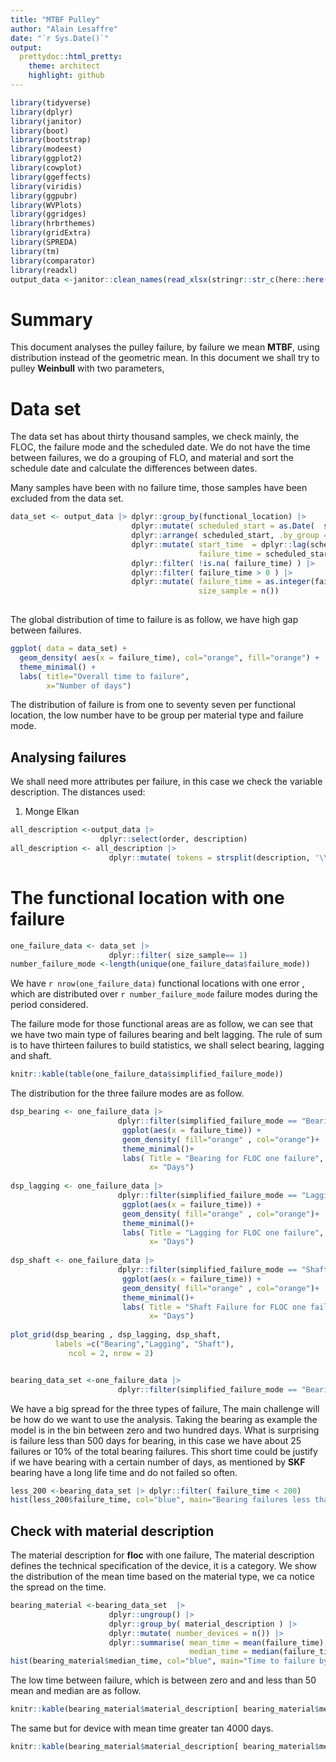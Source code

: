 ```yaml
---
title: "MTBF Pulley"
author: "Alain Lesaffre"
date: "`r Sys.Date()`"
output:
  prettydoc::html_pretty:
    theme: architect
    highlight: github
---
```

```r
library(tidyverse)
library(dplyr)
library(janitor)
library(boot)
library(bootstrap)
library(modeest)
library(ggplot2)
library(cowplot)
library(ggeffects)
library(viridis)
library(ggpubr)
library(WVPlots)
library(ggridges)
library(hrbrthemes)
library(gridExtra)
library(SPREDA)
library(tm)
library(comparator)
library(readxl)
output_data <-janitor::clean_names(read_xlsx(stringr::str_c(here::here(),"/data/Pulley output.table.xlsx")))
```

# Summary

This document analyses the pulley failure, by failure we mean **MTBF**, using distribution instead of the geometric mean. In this document we shall try to pulley **Weinbull** with two parameters, 

# Data set

The data set has about thirty thousand samples, we check mainly, the FLOC, the failure mode and the scheduled date. We do not have the time between failures, we do a grouping of FLO, and material and sort the schedule date and calculate the differences between dates.

Many samples have been with no failure time, those samples have been excluded from the data set. 


```r
data_set <- output_data |> dplyr::group_by(functional_location) |>
                           dplyr::mutate( scheduled_start = as.Date(  scheduled_start,"%d-%m-%Y" , tz ="UTC")) |>
                           dplyr::arrange( scheduled_start, .by_group = TRUE) |>
                           dplyr::mutate( start_time  = dplyr::lag(scheduled_start) ,
                                          failure_time = scheduled_start - start_time ) |>
                           dplyr::filter( !is.na( failure_time) ) |>
                           dplyr::filter( failure_time > 0 ) |>
                           dplyr::mutate( failure_time = as.integer(failure_time),
                                          size_sample = n())
                     
```

The global distribution of time to failure is as follow, we have high gap between failures.

```r
ggplot( data = data_set) +
  geom_density( aes(x = failure_time), col="orange", fill="orange") +
  theme_minimal() +
  labs( title="Overall time to failure",
        x="Number of days")

```

The distribution of failure is from one to seventy seven per functional location, the low number have to be group per material type and failure mode. 

## Analysing failures

We shall need more attributes per failure, in this case we check the variable description. The distances used:

1. Monge Elkan 


```r
all_description <-output_data |>
                    dplyr::select(order, description)
all_description <- all_description |>
                      dplyr::mutate( tokens = strsplit(description, '\\s+'))

```


# The functional location with one failure 
```r
one_failure_data <- data_set |> 
                      dplyr::filter( size_sample== 1)
number_failure_mode <-length(unique(one_failure_data$failure_mode))
```

We have ```r nrow(one_failure_data)``` functional locations with one error , which are distributed over ```r number_failure_mode``` failure modes during the period considered.

The failure mode for those functional areas are as follow, we can see that we have two main type of failures bearing and belt lagging.  The rule of sum is to have thirteen failures to build statistics, we shall select bearing, lagging and shaft.

```r
knitr::kable(table(one_failure_data$simplified_failure_mode))
```

The distribution for the three failure modes are as follow.

```r
dsp_bearing <- one_failure_data |>
                        dplyr::filter(simplified_failure_mode == "Bearing Failure" ) |>
                         ggplot(aes(x = failure_time)) +
                         geom_density( fill="orange" , col="orange")+
                         theme_minimal()+
                         labs( Title = "Bearing for FLOC one failure",
                               x= "Days")
                      
dsp_lagging <- one_failure_data |>
                        dplyr::filter(simplified_failure_mode == "Lagging Failure" ) |>
                         ggplot(aes(x = failure_time)) +
                         geom_density( fill="orange" , col="orange")+
                         theme_minimal()+
                         labs( Title = "Lagging for FLOC one failure",
                               x= "Days")
                      
dsp_shaft <- one_failure_data |>
                        dplyr::filter(simplified_failure_mode == "Shaft Failure" ) |>
                         ggplot(aes(x = failure_time)) +
                         geom_density( fill="orange" , col="orange")+
                         theme_minimal()+
                         labs( Title = "Shaft Failure for FLOC one failure",
                               x= "Days")
                      
plot_grid(dsp_bearing , dsp_lagging, dsp_shaft, 
          labels =c("Bearing","Lagging", "Shaft"),
             ncol = 2, nrow = 2)


bearing_data_set <-one_failure_data |>
                        dplyr::filter(simplified_failure_mode == "Bearing Failure" )
```

We have a big spread for the three types of failure, The main challenge will be how do we want to use the analysis. Taking the bearing as example the model is in the bin between zero and two hundred days. What is surprising is failure less than 500 days for bearing, in this case we have about 25 failures or 10% of the total bearing failures. This short time could be justify if we have bearing with a certain number of days, as mentioned by **SKF** bearing have a long life time and do not failed so often. 

```r
less_200 <-bearing_data_set |> dplyr::filter( failure_time < 200)
hist(less_200$failure_time, col="blue", main="Bearing failures less than 200 days", xlab="Number days")
```

## Check with material description

The material description for **floc** with one failure, The material description defines the technical specification of the device, it is a category. We show the distribution of the mean time based on the material type, we ca notice the spread on the time. 

```r
bearing_material <-bearing_data_set  |> 
                      dplyr::ungroup() |>
                      dplyr::group_by( material_description ) |>
                      dplyr::mutate( number_devices = n()) |>
                      dplyr::summarise( mean_time = mean(failure_time),
                                        median_time = median(failure_time))
hist(bearing_material$median_time, col="blue", main="Time to failure by material type for bearing", xlab="Time")
```
The low time between failure, which is between zero and and less than 50 mean and median are as follow. 

```r
knitr::kable(bearing_material$material_description[ bearing_material$mean_time <50])
```

The same but for device with mean time greater tan 4000 days.

```r
knitr::kable(bearing_material$material_description[ bearing_material$mean_time > 4000])
```


